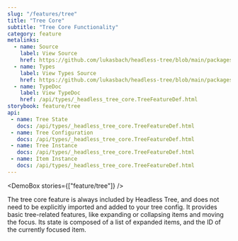```yaml
---
slug: "/features/tree"
title: "Tree Core"
subtitle: "Tree Core Functionality"
category: feature
metalinks:
  - name: Source
    label: View Source
    href: https://github.com/lukasbach/headless-tree/blob/main/packages/core/src/features/tree/feature.ts
  - name: Types
    label: View Types Source
    href: https://github.com/lukasbach/headless-tree/blob/main/packages/core/src/features/tree/types.ts
  - name: TypeDoc
    label: View TypeDoc
    href: /api/types/_headless_tree_core.TreeFeatureDef.html
storybook: feature/tree
api:
 - name: Tree State
   docs: /api/types/_headless_tree_core.TreeFeatureDef.html
 - name: Tree Configuration
   docs: /api/types/_headless_tree_core.TreeFeatureDef.html
 - name: Tree Instance
   docs: /api/types/_headless_tree_core.TreeFeatureDef.html
 - name: Item Instance
   docs: /api/types/_headless_tree_core.TreeFeatureDef.html
---
```



<DemoBox stories={["feature/tree"]} />

The tree core feature is always included by Headless Tree, and does not need to be explicitly imported and
added to your tree config. It provides basic tree-related features, like expanding or collapsing items and moving
the focus. Its state is composed of a list of expanded items, and the ID of the currently focused item.
